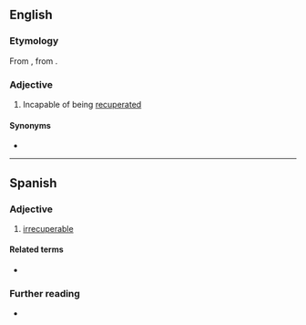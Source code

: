 {{also|irrécupérable}}

==English==

===Etymology===
From {{inh|en|enm|irrecuperable}}, from {{der|en|fro|-}}.

===Adjective===
{{head|en|adjective}}

# Incapable of being [[recuperate]]d

====Synonyms====
* {{l|en|unrecuperable}}

----

==Spanish==

===Adjective===
{{es-adj}}

# [[#English|irrecuperable]]

====Related terms====
* {{l|es|recuperar}}

===Further reading===
* {{R:es:DRAE}}